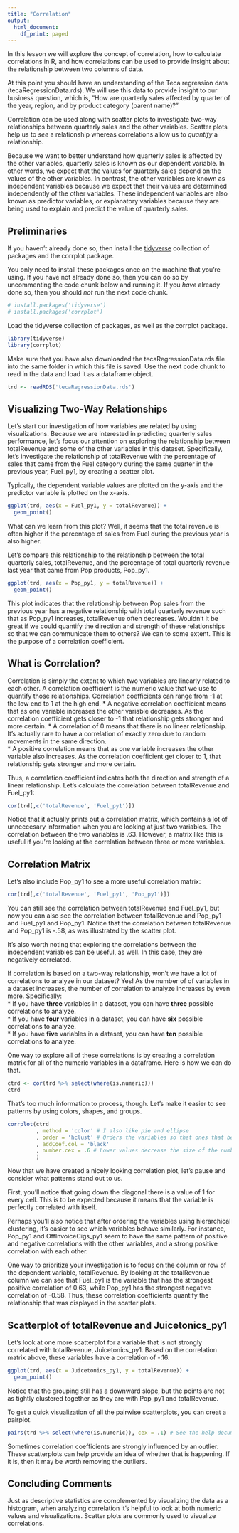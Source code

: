 ```yaml
---
title: "Correlation"
output:
  html_document:
    df_print: paged
---
```

In this lesson we will explore the concept of correlation, how to calculate correlations  in R, and how correlations can be used to provide insight about the relationship between two columns of data. 

At this point you should have an understanding of the Teca regression data (tecaRegressionData.rds). We will use this data to provide insight to our business question, which is, "How are quarterly sales affected by quarter of the year, region, and by product category (parent name)?"

Correlation can be used along with scatter plots to investigate two-way relationships between quarterly sales and the other variables. Scatter plots help us to _see_ a relationship whereas correlations allow us to _quantify_ a relationship.

Because we want to better understand how quarterly sales is affected by the other variables, quarterly sales is known as our dependent variable. In other words, we expect that the values for quarterly sales depend on the values of the other variables. In contrast, the other variables are known as independent variables because we expect that their values are determined independently of the other variables. These independent variables are also known as predictor variables, or explanatory variables because they are being used to explain and predict the value of quarterly sales.

## Preliminaries
If you haven't already done so, then install the [tidyverse][1] collection of packages and the corrplot package.

You only need to install these packages once on the machine that you're using. If you have not already done so, then you can do so by uncommenting the code chunk below and running it. If you *have* already done so, then you should *not* run the next code chunk.
```r
# install.packages('tidyverse')
# install.packages('corrplot')
```

Load the tidyverse collection of packages, as well as the corrplot package.
```r
library(tidyverse)
library(corrplot)
```

Make sure that you have also downloaded the tecaRegressionData.rds file into the same folder in which this file is saved. Use the next code chunk to read in the data and load it as a dataframe object.
```r
trd <- readRDS('tecaRegressionData.rds')
```

## Visualizing Two-Way Relationships
Let's start our investigation of how variables are related by using visualizations. Because we are interested in predicting quarterly sales performance, let's focus our attention on exploring the relationship between totalRevenue and some of the other variables in this dataset. Specifically, let's investigate the relationship of totalRevenue with the percentage of sales that came from the Fuel category during the same quarter in the previous year, Fuel_py1, by creating a scatter plot.

Typically, the dependent variable values are plotted on the y-axis and the predictor variable is plotted on the x-axis.
```r
ggplot(trd, aes(x = Fuel_py1, y = totalRevenue)) +
  geom_point()
```

What can we learn from this plot? Well, it seems that the total revenue is often higher if the percentage of sales from Fuel during the previous year is also higher.

Let's compare this relationship to the relationship between the total quarterly sales, totalRevenue, and the percentage of total quarterly revenue last year that came from Pop products, Pop_py1.
```r
ggplot(trd, aes(x = Pop_py1, y = totalRevenue)) +
  geom_point()
```

This plot indicates that the relationship between Pop sales from the previous year has a negative relationship with total quarterly revenue such that as Pop_py1 increases, totalRevenue often decreases. Wouldn't it be great if we could quantify the direction and strength of these relationships so that we can communicate them to others? We can to some extent. This is the purpose of a correlation coefficient.

## What is Correlation?  
Correlation is simply the extent to which two variables are linearly related to each other. A correlation coefficient is the numeric value that we use to quantify those relationships. Correlation coefficients can range from -1 at the low end to 1 at the high end. 
* A negative correlation coefficient means that as one variable increases the other variable decreases. As the correlation coefficient gets closer to -1 that relationship gets stronger and more certain. 
* A correlation of 0 means that there is no linear relationship. It's actually rare to have a correlation of exactly zero due to random movements in the same direction.  
* A positive correlation means that as one variable increases the other variable also increases. As the correlation coefficient get closer to 1, that relationship gets stronger and more certain.  

Thus, a correlation coefficient indicates both the direction and strength of a linear relationship. Let's calculate the correlation between totalRevenue and Fuel_py1:

```r
cor(trd[,c('totalRevenue', 'Fuel_py1')])
```

Notice that it actually prints out a correlation matrix, which contains a lot of unneccesary information when you are looking at just two variables. The correlation between the two variables is .63. However, a matrix like this is useful if you're looking at the correlation between three or more variables. 

## Correlation Matrix  
Let's also include Pop_py1 to see a more useful correlation matrix:

```r
cor(trd[,c('totalRevenue', 'Fuel_py1', 'Pop_py1')])
```

You can still see the correlation between totalRevenue and Fuel_py1, but now you can also see the correlation between totalRevenue and Pop_py1 and Fuel_py1 and Pop_py1. Notice that the correlation between totalRevenue and Pop_py1 is -.58, as was illustrated by the scatter plot. 

It's also worth noting that exploring the correlations between the independent variables can be useful, as well. In this case, they are negatively correlated.

If correlation is based on a two-way relationship, won't we have a lot of correlations to analyze in our dataset? Yes! As the number of of variables in a dataset increases, the number of correlation to analyze increases by even more. Specifically:  
* If you have **three** variables in a dataset, you can have **three** possible correlations to analyze.  
* If you have **four** variables in a dataset, you can have **six** possible correlations to analyze.  
* If you have **five** variables in a dataset, you can have **ten** possible correlations to analyze.  

One way to explore all of these correlations is by creating a correlation matrix for all of the numeric variables in a dataframe. Here is how we can do that.

```r
ctrd <- cor(trd %>% select(where(is.numeric)))
ctrd
```

That's too much information to process, though. Let's make it easier to see patterns by using colors, shapes, and groups.
```r
corrplot(ctrd
         , method = 'color' # I also like pie and ellipse
         , order = 'hclust' # Orders the variables so that ones that behave similarly are placed next to each other
         , addCoef.col = 'black'
         , number.cex = .6 # Lower values decrease the size of the numbers in the cells
         )
```

Now that we have created a nicely looking correlation plot, let's pause and consider what patterns stand out to us.

First, you'll notice that going down the diagonal there is a value of 1 for every cell. This is to be expected because it means that the variable is perfectly correlated with itself.

Perhaps you'll also notice that after ordering the variables using hierarchical clustering, it's easier to see which variables behave similarly. For instance, Pop_py1 and OffInvoiceCigs_py1 seem to have the same pattern of positive and negative correlations with the other variables, and a strong positive correlation with each other.

One way to prioritize your investigation is to focus on the column or row of the dependent variable, totalRevenue. By looking at the totalRevenue column we can see that Fuel_py1 is the variable that has the strongest positive correlation of 0.63, while Pop_py1 has the strongest negative correlation of -0.58. Thus, these correlation coefficients quantify the relationship that was displayed in the scatter plots.

## Scatterplot of totalRevenue and Juicetonics_py1
Let's look at one more scatterplot for a variable that is not strongly correlated with totalRevenue, Juicetonics_py1. Based on the correlation matrix above, these variables have a correlation of -.16. 
```r
ggplot(trd, aes(x = Juicetonics_py1, y = totalRevenue)) +
  geom_point()
```

Notice that the grouping still has a downward slope, but the points are not as tightly clustered together as they are with Pop_py1 and totalRevenue.

To get a quick visualization of all the pairwise scatterplots, you can creat a pairplot.

```r
pairs(trd %>% select(where(is.numeric)), cex = .1) # See the help documentation for adding in coefficients and histograms.
```

Sometimes correlation coefficients are strongly influenced by an outlier. These scatterplots can help provide an idea of whether that is happening. If it is, then it may be worth removing the outliers.

## Concluding Comments  
Just as descriptive statistics are complemented by visualizing the data as a histogram, when analyzing correlation it’s helpful to look at both numeric values and visualizations. Scatter plots are commonly used to visualize correlations.

[1]: https://www.tidyverse.org/packages/